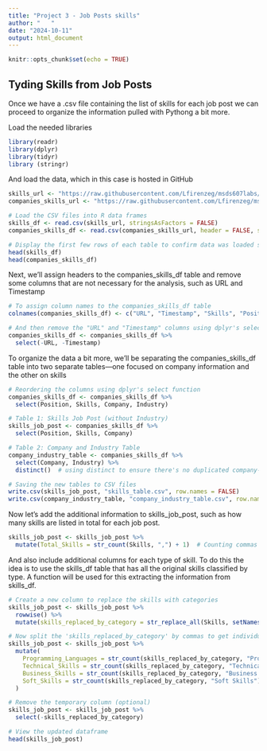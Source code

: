 ---
title: "Project 3 - Job Posts skills"
author: "   "
date: "2024-10-11"
output: html_document
---

```{r setup, include=FALSE}
knitr::opts_chunk$set(echo = TRUE)
```

## Tyding Skills from Job Posts

Once we have a .csv file containing the list of skills for each job post we can proceed to organize the information pulled with Pythong a bit more.

Load the needed libraries

```{r load-packages, message=FALSE}
library(readr)
library(dplyr)
library(tidyr)
library (stringr)
```

And load the data, which in this case is hosted in GitHub

```{r, get data from GitHub}
skills_url <- "https://raw.githubusercontent.com/Lfirenzeg/msds607labs/refs/heads/main/Project3/skills.csv"  
companies_skills_url <- "https://raw.githubusercontent.com/Lfirenzeg/msds607labs/refs/heads/main/Project3/companies_skills.csv"

# Load the CSV files into R data frames
skills_df <- read.csv(skills_url, stringsAsFactors = FALSE)
companies_skills_df <- read.csv(companies_skills_url, header = FALSE, stringsAsFactors = FALSE)

# Display the first few rows of each table to confirm data was loaded succesfully 
head(skills_df)
head(companies_skills_df)
```

Next, we'll assign headers to the companies_skills_df table and remove some columns that are not necessary for the analysis, such as URL and Timestamp

```{r, assign headers and remove 2 columns}
# To assign column names to the companies_skills_df table
colnames(companies_skills_df) <- c("URL", "Timestamp", "Skills", "Position", "Company", "Industry")

# And then remove the "URL" and "Timestamp" columns using dplyr's select function
companies_skills_df <- companies_skills_df %>%
  select(-URL, -Timestamp)

```

To organize the data a bit more, we'll be separating the companies_skills_df table into two separate tables—one focused on company information and the other on skills
```{r, splitting a table}
# Reordering the columns using dplyr's select function
companies_skills_df <- companies_skills_df %>%
  select(Position, Skills, Company, Industry)

# Table 1: Skills Job Post (without Industry)
skills_job_post <- companies_skills_df %>%
  select(Position, Skills, Company)

# Table 2: Company and Industry Table
company_industry_table <- companies_skills_df %>%
  select(Company, Industry) %>%
  distinct()  # using distinct to ensure there's no duplicated company-industry rows

# Saving the new tables to CSV files
write.csv(skills_job_post, "skills_table.csv", row.names = FALSE)
write.csv(company_industry_table, "company_industry_table.csv", row.names = FALSE)
```

Now let's add the additional information to skills_job_post, such as how many skills are listed in total for each job post.

```{r, add column total skill count}
skills_job_post <- skills_job_post %>% 
  mutate(Total_Skills = str_count(Skills, ",") + 1)  # Counting commas and adding 1 to get the total count
```

And also include additional columns for each type of skill. To do this the idea is to use the skills_df table that has all the original skills classified by type. A function will be used for this extracting the information from skills_df.

```{r, total skills by type}
# Create a new column to replace the skills with categories
skills_job_post <- skills_job_post %>%
  rowwise() %>%
  mutate(skills_replaced_by_category = str_replace_all(Skills, setNames(skills_df$category, skills_df$skill)))

# Now split the 'skills_replaced_by_category' by commas to get individual categories
skills_job_post <- skills_job_post %>%
  mutate(
    Programming_Languages = str_count(skills_replaced_by_category, "Programming Languages"),
    Technical_Skills = str_count(skills_replaced_by_category, "Technical Skills"),
    Business_Skills = str_count(skills_replaced_by_category, "Business Skills"),
    Soft_Skills = str_count(skills_replaced_by_category, "Soft Skills")
  )

# Remove the temporary column (optional)
skills_job_post <- skills_job_post %>%
  select(-skills_replaced_by_category)

# View the updated dataframe
head(skills_job_post)
```


